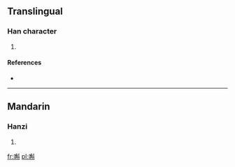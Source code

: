 ==Translingual==

===Han character===
{{Han char|rn=30|rad=口|as=11|sn=14|four=6400<sub>0</sub>|canj=口弓月十 (RNBJ)}}

# {{defn|Han|sort=口11}}

====References====
* {{Han ref|kx=0206.201|dkj=04233|hdz=10678.030|uh=561D|ud=22045|bh=E152|bd=57682}}

----

==Mandarin==

===Hanzi===
{{cmn-hanzi|pin=[[hú]] ([[hu2]])|wg=hu<sup>2</sup>}}

# {{defn|Mandarin|sort=口11}}

[[fr:嘝]]
[[pl:嘝]]
